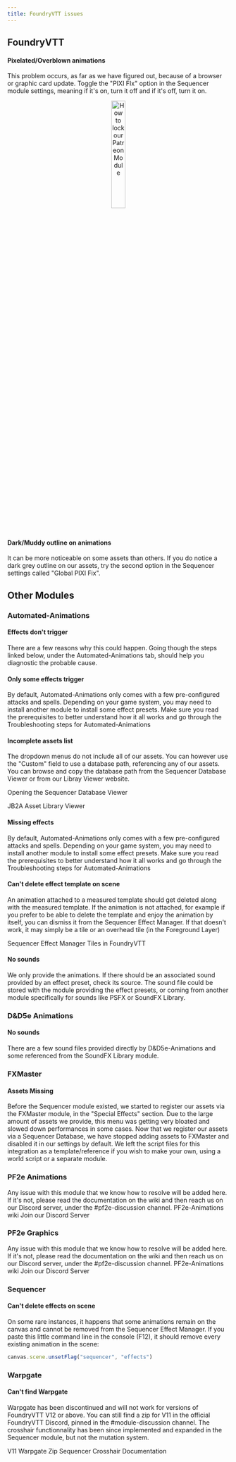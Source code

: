 ```yaml
---
title: FoundryVTT issues
---
```



## FoundryVTT


#### Pixelated/Overblown animations

This problem occurs, as far as we have figured out, because of a browser or graphic card update. Toggle the "PIXI FIx" option in the Sequencer module settings, meaning if it's on, turn it off and if it's off, turn it on.

<p align="center"><Image src={PIXI-Fix} alt="How to lock our Patreon Module" style="width: 25%;"/></p>

#### Dark/Muddy outline on animations

It can be more noticeable on some assets than others. If you do notice a dark grey outline on our assets, try the second option in the Sequencer settings called "Global PIXI Fix".

## Other Modules

### Automated-Animations
#### Effects don't trigger

There are a few reasons why this could happen. Going though the steps linked below, under the Automated-Animations tab, should help you diagnostic the probable cause.
<LinkCard title="Troubleshooting Steps" href="/jb2a-wiki/troubleshooting/how-to#-troubleshoot-an-issue-yourself" />

#### Only some effects trigger

By default, Automated-Animations only comes with a few pre-configured attacks and spells. Depending on your game system, you may need to install another module to install some effect presets. 
Make sure you read the prerequisites to better understand how it all works and go through the Troubleshooting steps for Automated-Animations

<CardGrid>
<LinkCard title="Understanding Automation" href="/jb2a-wiki/getting-started/understanding-automation" />
<LinkCard title="Troubleshooting Steps" href="/jb2a-wiki/troubleshooting/how-to#-troubleshoot-an-issue-yourself" />
</CardGrid>

#### Incomplete assets list

The dropdown menus do not include all of our assets. You can however use the "Custom" field to use a database path, referencing any of our assets. You can browse and copy the database path from the Sequencer Database Viewer or from our Libray Viewer website.

<LinkButton href="https://fantasycomputer.works/FoundryVTT-Sequencer/#/database-basics?id=opening-the-database-viewer" icon="external" variant="custom">Opening the Sequencer Database Viewer</LinkButton>

<LinkButton href="https://library.jb2a.com/" icon="external" variant="custom">JB2A Asset Library Viewer</LinkButton>

#### Missing effects

By default, Automated-Animations only comes with a few pre-configured attacks and spells. Depending on your game system, you may need to install another module to install some effect presets. 
Make sure you read the prerequisites to better understand how it all works and go through the Troubleshooting steps for Automated-Animations

<CardGrid>
<LinkCard title="Understanding Automation" href="/jb2a-wiki/getting-started/understanding-automation" />
<LinkCard title="Troubleshooting Steps" href="/jb2a-wiki/troubleshooting/how-to#-troubleshoot-an-issue-yourself" />
</CardGrid>

#### Can't delete effect template on scene

An animation attached to a measured template should get deleted along with the measured template. If the animation is not attached, for example if you prefer to be able to delete the template and enjoy the animation by itself, you can dismiss it from the Sequencer Effect Manager.
If that doesn't work, it may simply be a tile or an overhead tile (in the Foreground Layer)

<LinkButton href="https://fantasycomputer.works/FoundryVTT-Sequencer/#/effect-manager?id=show-effect-manager" icon="external" variant="custom">Sequencer Effect Manager</LinkButton>
<LinkButton href="https://foundryvtt.com/article/tiles/" icon="external" variant="custom">Tiles in FoundryVTT</LinkButton>

#### No sounds

We only provide the animations. If there should be an associated sound provided by an effect preset, check its source. The sound file could be stored with the module providing the effect presets, or coming from another module specifically for sounds like PSFX or SoundFX Library.

<LinkCard title="Sound FX Modules for FoundryVTT" href="/jb2a-wiki/external-resources/sfx#online-free-resources" />

### D&D5e Animations
#### No sounds

There are a few sound files provided directly by D&D5e-Animations and some referenced from the SoundFX Library module.

<LinkCard title="SoundFX Library module" href="/jb2a-wiki/external-resources/community-links#soundfx-library" />

### FXMaster
#### Assets Missing

Before the Sequencer module existed, we started to register our assets via the FXMaster module, in the "Special Effects" section. Due to the large amount of assets we provide, this menu was getting very bloated and slowed down performances in some cases. Now that we register our assets via a Sequencer Database, we have stopped adding assets to FXMaster and disabled it in our settings by default. We left the script files for this integration as a template/reference if you wish to make your own, using a world script or a separate module.

### PF2e Animations

Any issue with this module that we know how to resolve will be added here. If it's not, please read the documentation on the wiki and then reach us on our Discord server, under the #pf2e-discussion channel.
<LinkButton href="https://github.com/MrVauxs/pf2e-jb2a-macros/wiki" icon="github" variant="custom">PF2e-Animations wiki</LinkButton>
<LinkButton href="https://discord.gg/gmd8MAPX4m" icon="discord" variant="secondary">Join our Discord Server</LinkButton>


### PF2e Graphics

Any issue with this module that we know how to resolve will be added here. If it's not, please read the documentation on the wiki and then reach us on our Discord server, under the #pf2e-discussion channel.
<LinkButton href="https://github.com/MrVauxs/pf2e-graphics/wiki" icon="github" variant="custom">PF2e-Animations wiki</LinkButton>
<LinkButton href="https://discord.gg/gmd8MAPX4m" icon="discord" variant="secondary">Join our Discord Server</LinkButton>

### Sequencer
#### Can't delete effects on scene

On some rare instances, it happens that some animations remain on the canvas and cannot be removed from the Sequencer Effect Manager. If you paste this little command line in the console (F12), it should remove every existing animation in the scene:
```js
canvas.scene.unsetFlag("sequencer", "effects")
```

### Warpgate
#### Can't find Warpgate

Warpgate has been discontinued and will not work for versions of FoundryVTT V12 or above. You can still find a zip for V11 in the official FoundryVTT Discord, pinned in the #module-discussion channel.
The crosshair functionnality has been since implemented and expanded in the Sequencer module, but not the mutation system.

<LinkButton href="https://discord.com/channels/170995199584108546/513918036919713802/1255239377982853175" icon="Discord" variant="custom">V11 Warpgate Zip</LinkButton>
<LinkButton href="https://fantasycomputer.works/FoundryVTT-Sequencer/#/crosshair" icon="Discord" variant="custom">Sequencer Crosshair Documentation</LinkButton>













